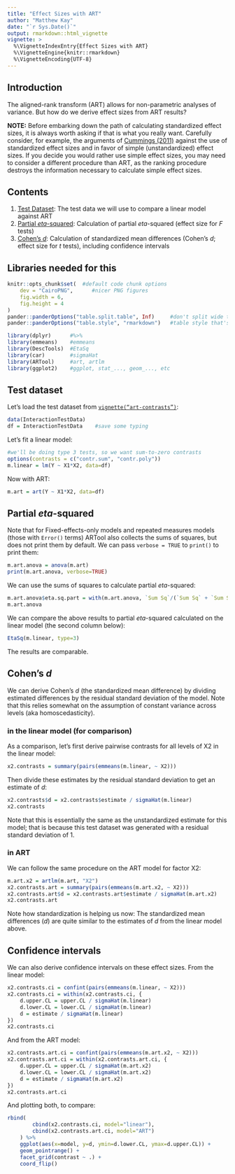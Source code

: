 ```yaml
---
title: "Effect Sizes with ART"
author: "Matthew Kay"
date: "`r Sys.Date()`"
output: rmarkdown::html_vignette
vignette: >
  %\VignetteIndexEntry{Effect Sizes with ART}
  %\VignetteEngine{knitr::rmarkdown}
  %\VignetteEncoding{UTF-8}
---
```


## Introduction

The aligned-rank transform (ART) allows for non-parametric analyses of variance. 
But how do we derive effect sizes from ART results? 

__NOTE:__ Before embarking down the path of calculating standardized effect sizes, it is
always worth asking if that is what you really want. Carefully consider, for example, the arguments
of [Cummings (2011)](https://dx.doi.org/10.1001/archpediatrics.2011.97) against the use of
standardized effect sizes and in favor of simple (unstandardized) effect sizes. If you decide you would rather
use simple effect sizes, you may need to consider a different procedure than ART, as the ranking
procedure destroys the information necessary to calculate simple effect sizes.

## Contents

1. [Test Dataset](#test-dataset): The test data we will use to compare a linear model against ART
1. [Partial _eta_-squared](#partial-eta-squared): Calculation of partial _eta_-squared (effect size for _F_ tests)
1. [Cohen's _d_](#cohens-d): Calculation of standardized mean differences (Cohen's _d_; effect size for _t_ tests), including confidence intervals

## Libraries needed for this

```r
knitr::opts_chunk$set(  #default code chunk options
    dev = "CairoPNG",      #nicer PNG figures
    fig.width = 6,
    fig.height = 4
)           
pander::panderOptions("table.split.table", Inf)     #don't split wide tables in output
pander::panderOptions("table.style", "rmarkdown")   #table style that's supported by github
```

```r
library(dplyr)      #%>%
library(emmeans)    #emmeans
library(DescTools)  #EtaSq
library(car)        #sigmaHat
library(ARTool)     #art, artlm
library(ggplot2)    #ggplot, stat_..., geom_..., etc
```


## Test dataset

Let's load the test dataset from <code>[vignette("art-contrasts")](art-contrasts.html)</code>:

```r
data(InteractionTestData)
df = InteractionTestData    #save some typing
```  

Let's fit a linear model:

```r
#we'll be doing type 3 tests, so we want sum-to-zero contrasts
options(contrasts = c("contr.sum", "contr.poly"))
m.linear = lm(Y ~ X1*X2, data=df)
```

Now with ART:

```r
m.art = art(Y ~ X1*X2, data=df)
```


## Partial _eta_-squared

Note that for Fixed-effects-only models and repeated measures models
(those with `Error()` terms) ARTool also collects the sums of squares, but
does not print them by default. We can pass `verbose = TRUE` to `print()`
to print them:

```r
m.art.anova = anova(m.art)
print(m.art.anova, verbose=TRUE)
```

We can use the sums of squares to calculate partial _eta_-squared:

```r
m.art.anova$eta.sq.part = with(m.art.anova, `Sum Sq`/(`Sum Sq` + `Sum Sq.res`))
m.art.anova
```

We can compare the above results to partial _eta_-squared calculated on the
linear model (the second column below):

```r
EtaSq(m.linear, type=3)
```

The results are comparable.


## Cohen's _d_

We can derive Cohen's _d_ (the standardized mean difference) by dividing estimated differences by the
residual standard deviation of the model. Note that this relies somewhat on the assumption of 
constant variance across levels (aka homoscedasticity).

### in the linear model (for comparison)

As a comparison, let's first derive pairwise contrasts for
all levels of X2 in the linear model:

```r
x2.contrasts = summary(pairs(emmeans(m.linear, ~ X2)))
```

Then divide these estimates by the residual standard deviation to get an estimate of _d_:

```r
x2.contrasts$d = x2.contrasts$estimate / sigmaHat(m.linear)
x2.contrasts
```

Note that this is essentially the same as the unstandardized estimate for this model;
that is because this test dataset was generated with a residual standard deviation of 1.

### in ART

We can follow the same procedure on the ART model for factor X2:

```r
m.art.x2 = artlm(m.art, "X2")
x2.contrasts.art = summary(pairs(emmeans(m.art.x2, ~ X2)))
x2.contrasts.art$d = x2.contrasts.art$estimate / sigmaHat(m.art.x2)
x2.contrasts.art
```

Note how standardization is helping us now: The standardized mean differences (_d_) are
quite similar to the estimates of _d_ from the linear model above.

## Confidence intervals

We can also derive confidence intervals on these effect sizes. From the linear model:

```r
x2.contrasts.ci = confint(pairs(emmeans(m.linear, ~ X2)))
x2.contrasts.ci = within(x2.contrasts.ci, {
    d.upper.CL = upper.CL / sigmaHat(m.linear)
    d.lower.CL = lower.CL / sigmaHat(m.linear)
    d = estimate / sigmaHat(m.linear)
})
x2.contrasts.ci
```

And from the ART model:

```r
x2.contrasts.art.ci = confint(pairs(emmeans(m.art.x2, ~ X2)))
x2.contrasts.art.ci = within(x2.contrasts.art.ci, {
    d.upper.CL = upper.CL / sigmaHat(m.art.x2)
    d.lower.CL = lower.CL / sigmaHat(m.art.x2)
    d = estimate / sigmaHat(m.art.x2)
})
x2.contrasts.art.ci
```

And plotting both, to compare:

```r
rbind(
        cbind(x2.contrasts.ci, model="linear"), 
        cbind(x2.contrasts.art.ci, model="ART")
    ) %>%
    ggplot(aes(x=model, y=d, ymin=d.lower.CL, ymax=d.upper.CL)) +
    geom_pointrange() +
    facet_grid(contrast ~ .) + 
    coord_flip()
```    
